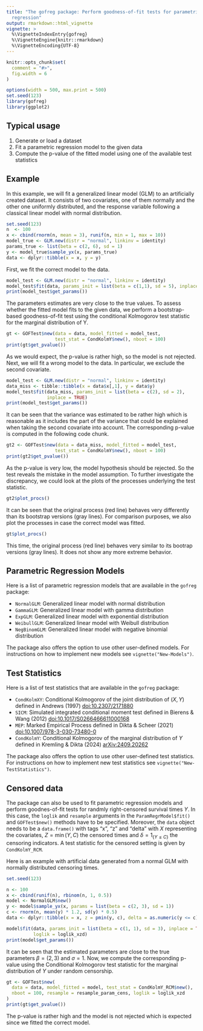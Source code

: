 ```yaml
---
title: "The gofreg package: Perform goodness-of-fit tests for parametric 
  regression"
output: rmarkdown::html_vignette
vignette: >
  %\VignetteIndexEntry{gofreg}
  %\VignetteEngine{knitr::rmarkdown}
  %\VignetteEncoding{UTF-8}
---
```


```r
knitr::opts_chunk$set(
  comment = "#>",
  fig.width = 6
)
```

```r
options(width = 500, max.print = 500)
set.seed(123)
library(gofreg)
library(ggplot2)
```

## Typical usage

1. Generate or load a dataset
2. Fit a parametric regression model to the given data
3. Compute the p-value of the fitted model using one of the available test 
statistics

## Example

In this example, we will fit a generalized linear model (GLM) to an artificially
created dataset. It consists of two covariates, one of them normally and the 
other one uniformly distributed, and the response variable following a classical
linear model with normal distribution.

```r
set.seed(123)
n  <- 100
x <- cbind(rnorm(n, mean = 3), runif(n, min = 1, max = 10))
model_true <- GLM.new(distr = "normal", linkinv = identity)
params_true <- list(beta = c(2, 6), sd = 1)
y <- model_true$sample_yx(x, params_true)
data <- dplyr::tibble(x = x, y = y)
```

First, we fit the correct model to the data.

``` r
model_test <- GLM.new(distr = "normal", linkinv = identity)
model_test$fit(data, params_init = list(beta = c(1,1), sd = 5), inplace = TRUE)
print(model_test$get_params())
```

The parameters estimates are very close to the true values. To assess whether 
the fitted model fits to the given data, we perform a bootstrap-based 
goodness-of-fit test using the conditional Kolmogorov test statistic for the 
marginal distribution of Y. 

``` r
gt <- GOFTest$new(data = data, model_fitted = model_test, 
                  test_stat = CondKolmY$new(), nboot = 100)
print(gt$get_pvalue())
```

As we would expect, the p-value is rather high, so the model is not rejected.
Next, we will fit a wrong model to the data. In particular, we exclude the 
second covariate.

``` r
model_test <- GLM.new(distr = "normal", linkinv = identity)
data_miss <- tibble::tibble(x = data$x[,1], y = data$y)
model_test$fit(data_miss, params_init = list(beta = c(2), sd = 2), 
               inplace = TRUE)
print(model_test$get_params())
```

It can be seen that the variance was estimated to be rather high which is 
reasonable as it includes the part of the variance that could be explained when
taking the second covariate into account. The corresponding 
p-value is computed in the following code chunk.

``` r
gt2 <- GOFTest$new(data = data_miss, model_fitted = model_test, 
                  test_stat = CondKolmY$new(), nboot = 100)
print(gt2$get_pvalue())
```

As the p-value is very low, the model hypothesis should be rejected. So the test
reveals the mistake in the model assumption. To further investigate the 
discrepancy, we could look at the plots of the processes underlying the test
statistic.

```r
gt2$plot_procs()
```

It can be seen that the original process (red line) behaves very differently
than its bootstrap versions (gray lines). For comparison purposes, we also plot 
the processes in case the correct model was fitted.

```r
gt$plot_procs()
```

This time, the original process (red line) behaves very similar to its bootrap 
versions (gray lines). It does not show any more extreme behavior.

## Parametric Regression Models

Here is a list of parametric regression models that are available in the 
`gofreg` package: 

* `NormalGLM`: Generalized linear model with normal distribution
* `GammaGLM`: Generalized linear model with gamma distribution
* `ExpGLM`: Generalized linear model with exponential distribution
* `WeibullGLM`: Generalized linear model with Weibull distribution
* `NegBinomGLM`: Generalized linear model with negative binomial distribution

The package also offers the option to use other user-defined models. For 
instructions on how to implement new models see `vignette("New-Models")`.

## Test Statistics

Here is a list of test statistics that are available in the `gofreg` package:

* `CondKolmXY`: Conditional Kolmogorov of the joint distribution of $(X,Y)$ 
defined in Andrews (1997) [doi:10.2307/2171880](https://doi.org/10.2307/2171880)
* `SICM`: Simulated integrated conditional moment test defined in Bierens & 
Wang (2012) [doi:10.1017/S0266466611000168](https://doi.org/10.1017/S0266466611000168)
* `MEP`: Marked Empirical Process defined in Dikta & Scheer (2021) 
[doi:10.1007/978-3-030-73480-0](https://doi.org/10.1007/978-3-030-73480-0)
* `CondKolmY`: Conditional Kolmogorov of the marginal distribution of $Y$ 
defined in Kremling & Dikta (2024) [arXiv:2409.20262](https://arxiv.org/abs/2409.20262)
<!-- * `CondKolmbXY`: Conditional Kolmogorov of the joint distribution of $(\beta^T X, Y)$ -->

The package also offers the option to use other user-defined test statistics. 
For instructions on how to implement new test statistics see
`vignette("New-TestStatistics")`.

## Censored data

The package can also be used to fit parametric regression models and perform 
goodnes-of-fit tests for randmly right-censored survival times $Y$. In this 
case, the `loglik` and `resample` arguments in the `ParamRegrModel$fit()` and
`GOFTest$new()` methods have to be specified. Moreover, the `data` object needs
to be a `data.frame()` with tags "x", "z" and "delta" with $X$ representing the
covariates, $Z = \min(Y, C)$ the censored times and $\delta = 1_{\{Y \le C\}}$ 
the censoring indicators. A test statistic for the censored setting is given by
`CondKolmY_RCM`.

Here is an example with artificial data generated from a normal GLM with 
normally distributed censoring times.

``` r
set.seed(123)
```

``` r
n <- 100
x <- cbind(runif(n), rbinom(n, 1, 0.5))
model <- NormalGLM$new()
y <- model$sample_yx(x, params = list(beta = c(2, 3), sd = 1))
c <- rnorm(n, mean(y) * 1.2, sd(y) * 0.5)
data <- dplyr::tibble(x = x, z = pmin(y, c), delta = as.numeric(y <= c))

model$fit(data, params_init = list(beta = c(1, 1), sd = 3), inplace = TRUE, 
          loglik = loglik_xzd)
print(model$get_params())
```

It can be seen that the estimated parameters are close to the true parameters
$\beta = (2,3)$ and $\sigma = 1$. Now, we compute the corresponding p-value
using the Conditional Kolmogorov test statistic for the marginal distribution
of $Y$ under random censorship.

``` r
gt <- GOFTest$new(
  data = data, model_fitted = model, test_stat = CondKolmY_RCM$new(), 
  nboot = 100, resample = resample_param_cens, loglik = loglik_xzd
)
print(gt$get_pvalue())
```

The p-value is rather high and the model is not rejected which is expected since
we fitted the correct model.
